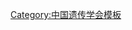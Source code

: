 {{Navbox
| name   = 中国遗传学会第三届理事会
| title  = [[中国遗传学会]]第三届理事会
| above  = 1987年5月－1991年4月
| bodyclass = hlist
| group1 = 理事长
| list1  = [[谈家桢]]
| group2 = 副理事长
| list2  = 
* [[吴旻|吴　旻]]
* [[李载平]]
* [[胡含|胡　含]]
| group3 = 秘书长
| list3  = [[李振声 (小麦遗传育种学家)|李振声]]
| group4 = 副秘书长
| list4  = 
* [[李璞|李　璞]]
* [[吴鹤龄]]
* [[赵寿元]]
* [[陈伟程]]
| group5 = 
| list5  = 
| group6 = 
| list6  = 
}}<noinclude>
{{collapsible option}}
[[Category:中国遗传学会模板]]
</noinclude>